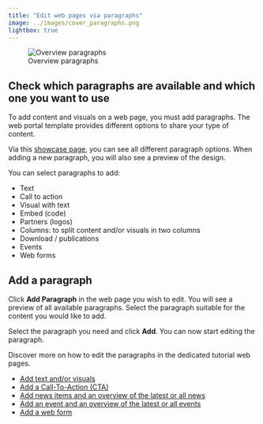 ```yaml
---
title: "Edit web pages via paragraphs"
image: ../images/cover_paragraphs.png
lightbox: true
---
```


![Overview paragraphs](../images/create_page_3.png)

## Check which paragraphs are available and which one you want to use

To add content and visuals on a web page, you must add paragraphs. The web portal template provides different options to
share your type of content.

Via this [showcase page](https://demo.apex.esa.int/en/tools/showcase-page), you can see all different paragraph options.
When adding a new paragraph, you will also see a preview of the design.

You can select paragraphs to add:

- Text
- Call to action
- Visual with text
- Embed (code)
- Partners (logos)
- Columns: to split content and/or visuals in two columns
- Download / publications
- Events
- Web forms

## Add a paragraph

Click **Add Paragraph** in the web page you wish to edit. You will see a preview of all available paragraphs. Select the
paragraph suitable for the content you would like to add.

Select the paragraph you need and click **Add**. You can now start editing the paragraph.

Discover more on how to edit the paragraphs in the dedicated tutorial web pages.

- [Add text and/or visuals](3a_text_visuals.qmd)
- [Add a Call-To-Action (CTA)](3b_cta.qmd)
- [Add news items and an overview of the latest or all news](3c_news.qmd)
- [Add an event and an overview of the latest or all events](3d_event.qmd)
- [Add a web form](3e_webform.qmd)

